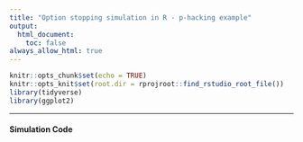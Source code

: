 ```yaml
---
title: "Option stopping simulation in R - p-hacking example"
output:
  html_document: 
    toc: false
always_allow_html: true
---
```


```r
knitr::opts_chunk$set(echo = TRUE)
knitr::opts_knit$set(root.dir = rprojroot::find_rstudio_root_file())
library(tidyverse)
library(ggplot2)
```

------------------------------------------------------------------------

#### Simulation Code
```r


```
